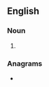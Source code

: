 ==English==

===Noun===
{{head|en|noun form}}

# {{plural of|en|lagerphone}}

===Anagrams===
* {{anagrams|en|a=aeeghlnoprs|Anglosphere|anglosphere|selenograph}}